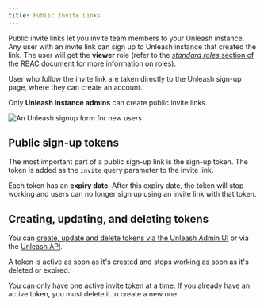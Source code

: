 ```yaml
---
title: Public Invite Links
---
```


Public invite links let you invite team members to your Unleash instance. Any user with an invite link can sign up to Unleash instance that created the link. The user will get the **viewer** role (refer to the [_standard roles_ section of the RBAC document](../user_guide/rbac.md#standard-roles) for more information on roles).

User who follow the invite link are taken directly to the Unleash sign-up page, where they can create an account.

Only **Unleash instance admins** can create public invite links.

![An Unleash signup form for new users](/img/public-invite_signup.png)

## Public sign-up tokens

The most important part of a public sign-up link is the sign-up token. The token is added as the `invite` query parameter to the invite link.

Each token has an **expiry date**. After this expiry date, the token will stop working and users can no longer sign up using an invite link with that token.

## Creating, updating, and deleting tokens

You can [create, update and delete tokens via the Unleash Admin UI](../how-to/how-to-manage-public-invite-tokens.mdx) or via the [Unleash API](../reference/api/unleash/public-signup-tokens.tag.mdx "Public sign-up tokens API documentation").

A token is active as soon as it's created and stops working as soon as it's deleted or expired.

You can only have one active invite token at a time. If you already have an active token, you must delete it to create a new one.

